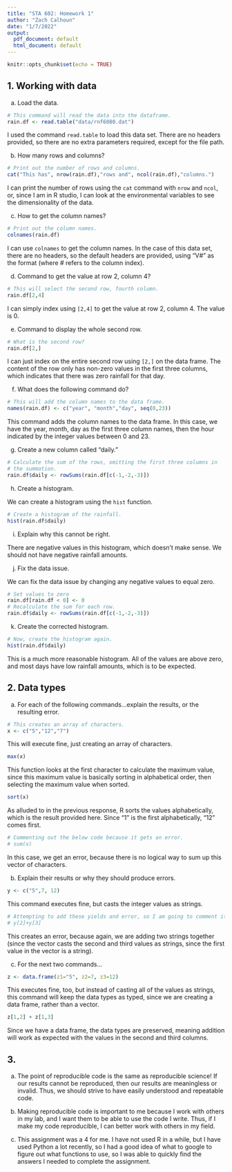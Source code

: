 ```yaml
---
title: "STA 602: Homework 1"
author: "Zach Calhoun"
date: "1/7/2022"
output:
  pdf_document: default
  html_document: default
---
```


```r
knitr::opts_chunk$set(echo = TRUE)
```

## 1. Working with data

a. Load the data.

```r
# This command will read the data into the dataframe.
rain.df <- read.table("data/rnf6080.dat")
```

I used the command `read.table` to load this data set. There are no headers provided, so there are no extra parameters required, except for the file path. 

b. How many rows and columns?

```r
# Print out the number of rows and columns.
cat("This has", nrow(rain.df),"rows and", ncol(rain.df),"columns.")
```
I can print the number of rows using the `cat` command with `nrow` and `ncol`, or, since I am in R studio, I can look at the environmental variables to see the dimensionality of the data.

c. How to get the column names?

```r
# Print out the column names.
colnames(rain.df)
```
I can use `colnames` to get the column names. In the case of this data set, there are no headers, so the default headers are provided, using "V#" as the format (where # refers to the column index).

d. Command to get the value at row 2, column 4?

```r
# This will select the second row, fourth column.
rain.df[2,4]
```
I can simply index using `[2,4]` to get the value at row 2, column 4. The value is 0. 

e. Command to display the whole second row.

```r
# What is the second row?
rain.df[2,]
```

I can just index on the entire second row using `[2,]` on the data frame. The content of the row only has non-zero values in the first three columns, which indicates that there was zero rainfall for that day.

f. What does the following command do?

```r
# This will add the column names to the data frame.
names(rain.df) <- c("year", "month","day", seq(0,23))
```

This command adds the column names to the data frame. In this case, we have the year, month, day as the first three column names, then the hour indicated by the integer values between 0 and 23.

g. Create a new column called "daily."

```r
# Calculate the sum of the rows, omitting the first three columns in
# the summation.
rain.df$daily <- rowSums(rain.df[c(-1,-2,-3)])
```

h. Create a histogram.

We can create a histogram using the `hist` function.

```r
# Create a histogram of the rainfall.
hist(rain.df$daily)
```

i. Explain why this cannot be right.

There are negative values in this histogram, which doesn't make sense. We should not have negative rainfall amounts.

j. Fix the data issue.

We can fix the data issue by changing any negative values to equal zero.

```r
# Set values to zero
rain.df[rain.df < 0] <- 0
# Recalculate the sum for each row.
rain.df$daily <- rowSums(rain.df[c(-1,-2,-3)])
```

k. Create the corrected histogram.

```r
# Now, create the histogram again.
hist(rain.df$daily)
```

This is a much more reasonable histogram. All of the values are above zero, and most days have low rainfall amounts, which is to be expected. 

## 2. Data types
a. For each of the following commands...explain the results, or the resulting error.
```r
# This creates an array of characters.
x <- c("5","12","7")
```
This will execute fine, just creating an array of characters.

```r
max(x)
```
This function looks at the first character to calculate the maximum value, since this maximum value is basically sorting in alphabetical order, then selecting the maximum value when sorted.

```r
sort(x)
```
As alluded to in the previous response, R sorts the values alphabetically, which is the result provided here. Since "1" is the first alphabetically, "12" comes first.

```r
# Commenting out the below code because it gets an error.
# sum(x)
```
In this case, we get an error, because there is no logical way to sum up this vector of characters.

b. Explain their results or why they should produce errors.

```r
y <- c("5",7, 12)
```
This command executes fine, but casts the integer values as strings.

```r
# Attempting to add these yields and error, so I am going to comment it out.
# y[2]+y[3]
```
This creates an error, because again, we are adding two strings together (since the vector casts the second and third values as strings, since the first value in the vector is a string).

c. For the next two commands...

```r
z <- data.frame(z1="5", z2=7, z3=12)
```
This executes fine, too, but instead of casting all of the values as strings, this command will keep the data types as typed, since we are creating a data frame, rather than a vector.

```r
z[1,2] + z[1,3]
```
Since we have a data frame, the data types are preserved, meaning addition will work as expected with the values in the second and third columns.

## 3. 
a. The point of reproducible code is the same as reproducible science! If our results cannot be reproduced, then our results are meaningless or invalid. Thus, we should strive to have easily understood and repeatable code.

b. Making reproducible code is important to me because I work with others in my lab, and I want them to be able to use the code I write. Thus, if I make my code reproducible, I can better work with others in my field.

c. This assignment was a 4 for me. I have not used R in a while, but I have used Python a lot recently, so I had a good idea of what to google to figure out what functions to use, so I was able to quickly find the answers I needed to complete the assignment.

